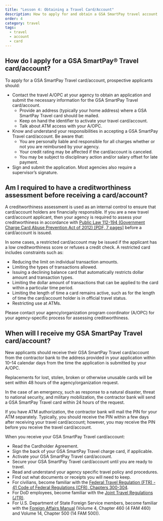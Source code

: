 ```yaml
---
title: "Lesson 4: Obtaining a Travel Card/Account"
description: How to apply for and obtain a GSA SmartPay travel account.
order: 4
category: travel
tags:
  - travel
  - account
  - card
---
```

## How do I apply for a GSA SmartPay® Travel card/account?
To apply for a GSA SmartPay Travel card/account, prospective applicants should:
- Contact the travel A/OPC at your agency to obtain an application and submit the necessary information for the GSA SmartPay Travel card/account.
  - Provide an address (typically your home address) where a GSA SmartPay Travel card should be mailed.
  - Keep on hand the identifier to activate your travel card/account.
  - Talk about ATM access with your A/OPC.
- Know and understand your responsibilities in accepting a GSA SmartPay Travel card/account. Be aware that:
  - You are personally liable and responsible for all charges whether or not you are reimbursed by your agency.
  - Your credit rating may be affected if the card/account is canceled.
  - You may be subject to disciplinary action and/or salary offset for late payment.
- Sign and submit the application. Most agencies also require a supervisor’s signature.

## Am I required to have a creditworthiness assessment before receiving a card/account?
A creditworthiness assessment is used as an internal control to ensure that card/account holders are financially responsible. If you are a new travel card/account applicant, then your agency is required to assess your creditworthiness in accordance with [Public Law 112-194 (Government Charge Card Abuse Prevention Act of 2012) [PDF, 7 pages]](https://www.congress.gov/112/plaws/publ194/PLAW-112publ194.pdf) before a card/account is issued.

In some cases, a restricted card/account may be issued if the applicant has a low creditworthiness score or refuses a credit check. A restricted card includes constraints such as:
- Reducing the limit on individual transaction amounts.
- Limiting the types of transactions allowed.
- Issuing a declining balance card that automatically restricts dollar amount and transaction types.
- Limiting the dollar amount of transactions that can be applied to the card within a particular time period.
- Limiting the length of time a card remains active, such as for the length of time the card/account holder is in official travel status.
- Restricting use at ATMs.

Please contact your agency/organization program coordinator (A/OPC) for your agency-specific process for assessing creditworthiness.

## When will I receive my GSA SmartPay Travel card/account?
New applicants should receive their GSA SmartPay Travel card/account from the contractor bank to the address provided in your application within 10–14 calendar days from the time the application is submitted by your A/OPC. 

Replacements for lost, stolen, broken or otherwise unusable cards will be sent within 48 hours of the agency/organization request.

In the case of an emergency, such as response to a natural disaster, threat to national security, and military mobilization, the contractor bank will send a GSA SmartPay Travel card within 24 hours of the request.

If you have ATM authorization, the contractor bank will mail the PIN for your ATM separately. Typically, you should receive the PIN within a few days after receiving your travel card/account; however, you may receive the PIN before you receive the travel card/account.

When you receive your GSA SmartPay Travel card/account:
- Read the Cardholder Agreement.
- Sign the back of your GSA SmartPay Travel charge card, if applicable.
- Activate your GSA SmartPay Travel card/account.
- Secure your GSA SmartPay Travel card/account until you are ready to travel.
- Read and understand your agency specific travel policy and procedures.
- Find out what documents or receipts you will need to keep.
- For civilians, become familiar with the [Federal Travel Regulation (FTR) - 41 Code of Federal Regulations (CFR), Chapters 300-304](https://www.ecfr.gov/current/title-41/subtitle-F).
- For DoD employees, become familiar with the [Joint Travel Regulations (JTR)](https://www.travel.dod.mil/Policy-Regulations/Joint-Travel-Regulations/).
- For U.S. Department of State Foreign Service members, become familiar with the [Foreign Affairs Manual](https://fam.state.gov) (Volume 4, Chapter 460 (4 FAM 460) and Volume 14, Chapter 500 (14 FAM 500)).

